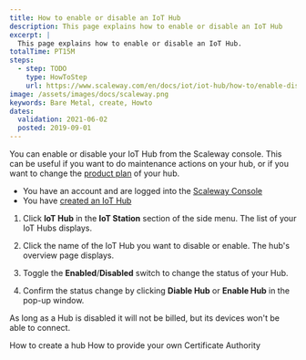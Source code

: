 ```yaml
---
title: How to enable or disable an IoT Hub
description: This page explains how to enable or disable an IoT Hub
excerpt: |
  This page explains how to enable or disable an IoT Hub.
totalTime: PT15M
steps:
  - step: TODO
    type: HowToStep
    url: https://www.scaleway.com/en/docs/iot/iot-hub/how-to/enable-disable-hub/
image: /assets/images/docs/scaleway.png
keywords: Bare Metal, create, Howto
dates:
  validation: 2021-06-02
  posted: 2019-09-01
---
```


You can enable or disable your IoT Hub from the Scaleway console. This can be useful if you want to do maintenance actions on your hub, or if you want to change the [product plan](/iot/iot-hub/how-to/change-plan) of your hub.

<Message type="requirement">

- You have an account and are logged into the [Scaleway Console](https://console.scaleway.com)
- You have [created an IoT Hub](/iot/iot-hub/how-to/create-hub)

</Message>

1. Click **IoT Hub** in the **IoT Station** section of the side menu. The list of your IoT Hubs displays.

2. Click the name of the IoT Hub you want to disable or enable. The hub's overview page displays. 

3. Toggle the **Enabled**/**Disabled** switch to change the status of your Hub.
  <Lightbox src="asseets/scaleway-iothub_enable_disable.png" alt="" />

4. Confirm the status change by clicking **Diable Hub** or **Enable Hub** in the pop-up window.

  <Message type="important">

  As long as a Hub is disabled it will not be billed, but its devices won't be able to connect.

  </Message>

<Navigation title="See Also">
  <PreviousButton to="/iot/iot-hub/how-to/create-hub/">How to create a hub</PreviousButton>
  <NextButton to="/iot/iot-hub/how-to/provide-own-certificate-authority">How to provide your own Certificate Authority</NextButton>
</Navigation>